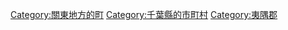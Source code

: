 {{Commonscat|Onjuku, Chiba}}
{{Catmore}}

{{DEFAULTSORT:Onjuku}}
[[Category:關東地方的町|Category:關東地方的町]]
[[Category:千葉縣的市町村|Category:千葉縣的市町村]]
[[Category:夷隅郡|Category:夷隅郡]]